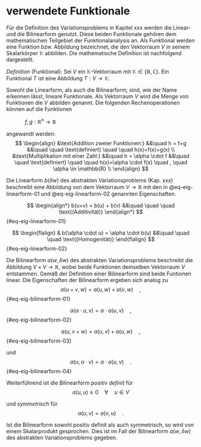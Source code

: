# verwendete Funktionale {#sec-funktionale}

Für die Definition des Variationsproblems in Kapitel xxx werden die Linear- und die Bilinearform genutzt. Diese beiden Funktionale gehören dem mathematischen Teilgebiet der Funktionalanalysis an. Als Funktional werden eine Funktion bzw. Abbildung bezeichnet, die den Vektorraum $V$ in seinem Skalarkörper $\mathbb{K}$ abbilden. Die mathematische Definition ist nachfolgend dargestellt.

::: {.block fill="luma(230)" inset="8pt" radius="4pt"}
_Definition_ (Funktional): Sei $V$ ein $\mathbb{K}$-Vektorraum mit $\mathbb{K} \in \{ \mathbb{R},\mathbb{C} \}$. Ein Funktional $T$ ist eine Abbildung $T:V \to \mathbb{K}$.
:::

Sowohl die Linearform, als auch die Bilinearform, sind, wie der Name erkennen lässt, lineare Funktionale. Als Vektorraum $V$ wird die Menge von Funktionen die $V$ abbilden genannt. Die folgenden Rechenoperationen können auf die Funktionen

$\quad \quad \quad f,g: \mathbb{R}^n \to \mathbb{R}$

angewandt werden:
$$
\begin{align}
&\text{Addition zweier Funktionen:} &&\quad h = f+g &&\quad \quad \text{definiert} \quad \quad h(x)=f(x)+g(x) \\
&\text{Multiplikation mit einer Zahl:} &&\quad h = \alpha \cdot f &&\quad \quad \text{definiert} \quad \quad h(x)=\alpha \cdot f(x) \quad , \quad \alpha \in \mathbb{R} \\
\end{align}
$$

Die Linearform $b(\delta w)$ des abstrakten Variationsproblems (Kap. xxx) beschreibt eine Abbildung von dem Vektorraum $V \to \mathbb{R}$ mit den in @eq-eig-linearform-01 und @eq-eig-linearform-02 genannten Eigenschaften.

$$
\begin{align*}
b(u+v) = b(u) + b(v) &&\quad \quad \quad \text{(Additivität)}
\end{align*}
$${#eq-eig-linearform-01}

$$
\begin{flalign}
& b(\alpha \cdot u) = \alpha \cdot b(u) &&\quad \quad \quad \text{(Homogenität)}
\end{flalign}
$${#eq-eig-linearform-02}

Die Bilinearform $a(w,\delta w)$ des abstrakten Variationsproblems beschreibt die Abbildung $V \times V \to \mathbb{R}$, wobei beide Funktionen demselben Vektorraum $V$ entstammen. Gemäß der Definition einer Bilinearform sind beide Funtionen linear. Die Eigenschaften der Bilinearform ergeben sich analog zu 
$$
a(u+v,w) = a(u,w) + a(v,w) \quad ,
$${#eq-eig-bilinearform-01}

$$
a(\alpha \cdot u,v) = \alpha \cdot a(u,v) \quad ,
$${#eq-eig-bilinearform-02}

$$
a(u,v+w) = a(u,v) + a(u,w) \quad ,
$${#eq-eig-bilinearform-03}

und
$$
a(u,\alpha \cdot v) = \alpha \cdot a(u,v) \quad .
$${#eq-eig-bilinearform-04}

Weiterführend ist die Bilinearform _positiv definit_ für
$$
a(u,u) \ge 0 \quad \forall \quad u \in V
$$

und _symmetrisch_ für 
$$
a(u,v) = a(v,u) \quad .
$$

Ist die Bilinearform sowohl positiv definit als auch symmetrisch, so wird von einem Skalarprodukt gesprochen. Dies ist im Fall der Bilinearform $a(w,\delta w)$ des abstrakten Variationsproblems gegeben.